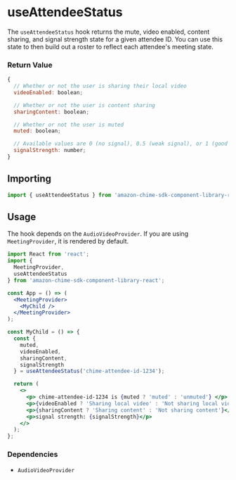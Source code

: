 <Meta title="SDK Hooks/useAttendeeStatus" />

# useAttendeeStatus

The `useAttendeeStatus` hook returns the mute, video enabled, content sharing, and signal strength state for a given attendee ID. You can use this state to then build out a roster to reflect each attendee's meeting state.

### Return Value

```javascript
{
  // Whether or not the user is sharing their local video
  videoEnabled: boolean;

  // Whether or not the user is content sharing
  sharingContent: boolean;

  // Whether or not the user is muted
  muted: boolean;

  // Available values are 0 (no signal), 0.5 (weak signal), or 1 (good signal)
  signalStrength: number;
}
```

## Importing

```javascript
import { useAttendeeStatus } from 'amazon-chime-sdk-component-library-react';
```

## Usage

The hook depends on the `AudioVideoProvider`. If you are using `MeetingProvider`, it is rendered by default.

```jsx
import React from 'react';
import {
  MeetingProvider,
  useAttendeeStatus
} from 'amazon-chime-sdk-component-library-react';

const App = () => (
  <MeetingProvider>
    <MyChild />
  </MeetingProvider>
);

const MyChild = () => {
  const {
    muted,
    videoEnabled,
    sharingContent,
    signalStrength
  } = useAttendeeStatus('chime-attendee-id-1234');

  return (
    <>
      <p> chime-attendee-id-1234 is {muted ? 'muted' : 'unmuted'} </p>
      <p>{videoEnabled ? 'Sharing local video' : 'Not sharing local video'}</p>
      <p>{sharingContent ? 'Sharing content' : 'Not sharing content'}</p>
      <p>signal strength: {signalStrength}</p>
    </>
  );
};
```

### Dependencies

- `AudioVideoProvider`

